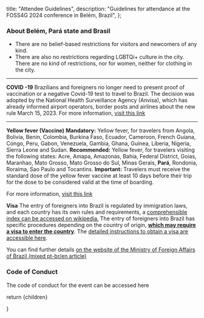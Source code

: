 
  title: "Attendee Guidelines",
  description:
    "Guidelines for attendance at the FOSS4G 2024 conference in Belém, Brazil",
};

### About Belém, Pará state and Brasil

- There are no belief-based restrictions for visitors and newcomers of any kind.
- There are also no restrictions regarding LGBTQi+ culture in the city. There are no kind of restrictions, nor for women, neither for clothing in the city.

---

**COVID -19**
Brazilians and foreigners no longer need to present proof of vaccination or a negative Covid-19 test to travel to Brazil. The decision was adopted by the National Health Surveillance Agency (Anvisa), which has already informed airport operators, border posts and airlines about the new rule March 15, 2023.
For more information, [visit this link](https://www.gov.br/anvisa/pt-br/english/coronavirus)

---

**Yellow fever (Vaccine)**
**Mandatory:** Yellow fever, for travelers from Angola, Bolivia, Benin, Colombia, Burkina Faso, Ecuador, Cameroon, French Guiana, Congo, Peru, Gabon, Venezuela, Gambia, Ghana, Guinea, Liberia, Nigeria, Sierra Leone and Sudan.
**Recommended:** Yellow fever, for travelers visiting the following states: Acre, Amapa, Amazonas, Bahia, Federal District, Goias, Maranhao, Mato Grosso, Mato Grosso do Sul, Minas Gerais, **Pará**, Rondonia, Roraima, Sao Paulo and Tocantins.
**Important:** Travelers must receive the standard dose of the yellow fever vaccine at least 10 days before their trip for the dose to be considered valid at the time of boarding.

For more information, [visit this link](https://www.gov.br/saude/pt-br/assuntos/saude-de-a-a-z/s/saude-do-viajante/vacina-para-viajantes#:~:text=No%20entanto%2C%20o%20Minist%C3%A9rio%20da,%2C%20rub%C3%A9ola%2C%20difteria%20e%20t%C3%A9tano)

**Visa**
The entry of foreigners into Brazil is regulated by immigration laws, and each country has its own rules and requirements, a [comprehensible index can be accessed on wikipedia.](https://en.wikipedia.org/wiki/Visa_policy_of_Brazil) The entry of foreigners into Brazil has specific procedures depending on the country of origin, **[which may require a visa to enter the country](https://www.gov.br/mre/pt-br/assuntos/portal-consular/QGRVsimplesing12JAN24.pdf)**.
The [detailed instructions to obtain a visa are accessible here](https://formulario-mre.serpro.gov.br/sci/pages/web/ui/#/instrucoes-iniciais-visto).

You can find further details [on the website of the Ministry of Foreign Affairs of Brazil (mixed pt-br/en article)](https://www.gov.br/mre/pt-br/assuntos/portal-consular/vistos/informacoes-sobre-vistos-para-estrangeiros-viajarem-ao-brasil)

### Code of Conduct

<IntlLink href="code-of-conduct/">
  The code of conduct for the event can be accessed here
</IntlLink>

  return <MdxLayout metadata={metadata}>{children}</MdxLayout>

}
